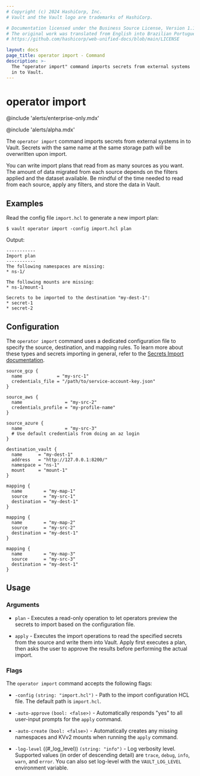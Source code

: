 ```yaml
---
# Copyright (c) 2024 HashiCorp, Inc.
# Vault and the Vault logo are trademarks of HashiCorp.

# Documentation licensed under the Business Source License, Version 1.1.
# The original work was translated from English into Brazilian Portuguese.
# https://github.com/hashicorp/web-unified-docs/blob/main/LICENSE

layout: docs
page_title: operator import - Command
description: >-
  The "operator import" command imports secrets from external systems
  in to Vault.
---
```


# operator import

@include 'alerts/enterprise-only.mdx'

@include 'alerts/alpha.mdx'

The `operator import` command imports secrets from external systems in to Vault.
Secrets with the same name at the same storage path will be overwritten upon import.

<Note title="Imports can be long-running processes">

You can write import plans that read from as many sources as you want. The
amount of data migrated from each source depends on the filters applied and the
dataset available. Be mindful of the time needed to read from each source,
apply any filters, and store the data in Vault.

</Note>

## Examples

Read the config file `import.hcl` to generate a new import plan:

```shell-session
$ vault operator import -config import.hcl plan
```

Output:

<CodeBlockConfig hideClipboard>

	-----------
	Import plan
	-----------
	The following namespaces are missing:
	* ns-1/

	The following mounts are missing:
	* ns-1/mount-1

	Secrets to be imported to the destination "my-dest-1":
	* secret-1
	* secret-2

</CodeBlockConfig>

## Configuration

The `operator import` command uses a dedicated configuration file to specify the source,
destination, and mapping rules. To learn more about these types and secrets importing in
general, refer to the [Secrets Import documentation](/vault/docs/import).

```hcl
source_gcp {
  name             = "my-src-1"
  credentials_file = "/path/to/service-account-key.json"
}

source_aws {
  name                = "my-src-2"
  credentials_profile = "my-profile-name"
}

source_azure {
  name                = "my-src-3"
  # Use default credentials from doing an az login
}

destination_vault {
  name      = "my-dest-1"
  address   = "http://127.0.0.1:8200/"
  namespace = "ns-1"
  mount     = "mount-1"
}

mapping {
  name        = "my-map-1"
  source      = "my-src-1"
  destination = "my-dest-1"
}

mapping {
  name        = "my-map-2"
  source      = "my-src-2"
  destination = "my-dest-1"
}

mapping {
  name        = "my-map-3"
  source      = "my-src-3"
  destination = "my-dest-1"
}
```

## Usage

### Arguments

- `plan` - Executes a read-only operation to let operators preview the secrets to import based on the configuration file.

- `apply` - Executes the import operations to read the specified secrets from the source and write them into Vault.
  Apply first executes a plan, then asks the user to approve the results before performing the actual import.

### Flags

The `operator import` command accepts the following flags:

- `-config` `(string: "import.hcl")` - Path to the import configuration HCL file. The default path is `import.hcl`.

- `-auto-approve` `(bool: <false>)` - Automatically responds "yes" to all user-input prompts for the `apply` command.

- `-auto-create` `(bool: <false>)` - Automatically creates any missing namespaces and KVv2 mounts when
  running the `apply` command.

- `-log-level` ((#\_log_level)) `(string: "info")` - Log verbosity level. Supported values (in
  order of descending detail) are `trace`, `debug`, `info`, `warn`, and `error`. You can also set log-level with the `VAULT_LOG_LEVEL` environment variable.
